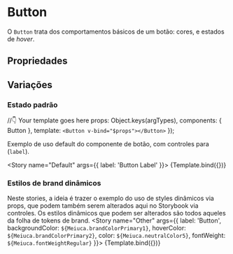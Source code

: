 

<Meta title="Components/Button" component={Button} />

# Button
O `Button` trata dos comportamentos básicos de um botão: cores, e estados de *hover*.
## Propriedades

<ArgsTable of={Button} />

## Variações

### Estado padrão

   //👇 Your template goes here
     props: Object.keys(argTypes),
    components: { Button },
    template: `
      <Button v-bind="$props"></Button>
      `
    });


Exemplo de uso default do componente de botão, com controles para (`label`).

<Story 
  name="Default"
  args={{ 
    label: 'Button Label'
  }}>
  {Template.bind({})}
</Story>

### Estilos de brand dinâmicos

Neste stories, a ideia é trazer o exemplo do uso de styles dinâmicos via props, 
que podem também serem alterados aqui no Storybook via controles.
Os estilos dinâmicos que podem ser alterados são todos aqueles da folha de tokens de brand.
<Story 
  name="Other"
  args={{ 
    label: 'Button',
    backgroundColor: `${Meiuca.brandColorPrimary1}`,
    hoverColor: `${Meiuca.brandColorPrimary2}`,
    color: `${Meiuca.neutralColor5}`,
    fontWeight: `${Meiuca.fontWeightRegular}`
  }}>
  {Template.bind({})}
</Story>